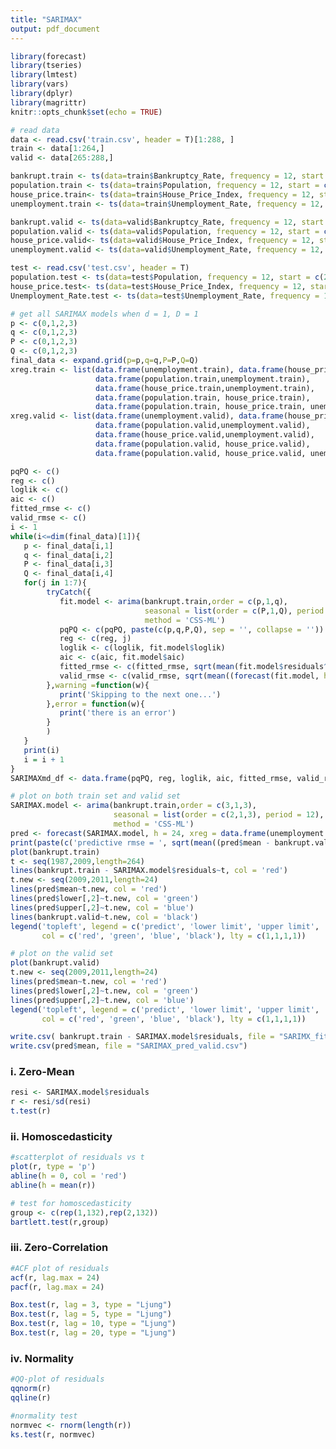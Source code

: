```yaml
---
title: "SARIMAX"
output: pdf_document
---
```


```r
library(forecast)
library(tseries)
library(lmtest)
library(vars)
library(dplyr)
library(magrittr)
knitr::opts_chunk$set(echo = TRUE)
```


```r
# read data
data <- read.csv('train.csv', header = T)[1:288, ]
train <- data[1:264,]
valid <- data[265:288,]

bankrupt.train <- ts(data=train$Bankruptcy_Rate, frequency = 12, start = c(1987, 1))
population.train <- ts(data=train$Population, frequency = 12, start = c(1987, 1))
house_price.train<- ts(data=train$House_Price_Index, frequency = 12, start = c(1987, 1))
unemployment.train <- ts(data=train$Unemployment_Rate, frequency = 12, start = c(1987, 1))

bankrupt.valid <- ts(data=valid$Bankruptcy_Rate, frequency = 12, start = c(2009, 1))
population.valid <- ts(data=valid$Population, frequency = 12, start = c(2009, 1))
house_price.valid<- ts(data=valid$House_Price_Index, frequency = 12, start = c(2009, 1))
unemployment.valid <- ts(data=valid$Unemployment_Rate, frequency = 12, start = c(2009, 1))

test <- read.csv('test.csv', header = T)
population.test <- ts(data=test$Population, frequency = 12, start = c(2011, 1))
house_price.test<- ts(data=test$House_Price_Index, frequency = 12, start = c(2011, 1))
Unemployment_Rate.test <- ts(data=test$Unemployment_Rate, frequency = 12, start = c(2011, 1))
```

```r
# get all SARIMAX models when d = 1, D = 1
p <- c(0,1,2,3)
q <- c(0,1,2,3)
P <- c(0,1,2,3)
Q <- c(0,1,2,3)
final_data <- expand.grid(p=p,q=q,P=P,Q=Q)
xreg.train <- list(data.frame(unemployment.train), data.frame(house_price.train), data.frame(population.train),
                   data.frame(population.train,unemployment.train),
                   data.frame(house_price.train,unemployment.train),
                   data.frame(population.train, house_price.train),
                   data.frame(population.train, house_price.train, unemployment.train))
xreg.valid <- list(data.frame(unemployment.valid), data.frame(house_price.valid), data.frame(population.valid),
                   data.frame(population.valid,unemployment.valid),
                   data.frame(house_price.valid,unemployment.valid),
                   data.frame(population.valid, house_price.valid),
                   data.frame(population.valid, house_price.valid, unemployment.valid))

pqPQ <- c()
reg <- c()
loglik <- c()
aic <- c()
fitted_rmse <- c()
valid_rmse <- c()
i <- 1
while(i<=dim(final_data)[1]){
   p <- final_data[i,1] 
   q <- final_data[i,2]
   P <- final_data[i,3]
   Q <- final_data[i,4]
   for(j in 1:7){
        tryCatch({
           fit.model <- arima(bankrupt.train,order = c(p,1,q), 
                              seasonal = list(order = c(P,1,Q), period = 12), xreg = data.frame(xreg.train[j]), 
                              method = 'CSS-ML')
           pqPQ <- c(pqPQ, paste(c(p,q,P,Q), sep = '', collapse = ''))
           reg <- c(reg, j)
           loglik <- c(loglik, fit.model$loglik)
           aic <- c(aic, fit.model$aic)
           fitted_rmse <- c(fitted_rmse, sqrt(mean(fit.model$residuals^2)))
           valid_rmse <- c(valid_rmse, sqrt(mean((forecast(fit.model, h = 24, xreg = data.frame(xreg.valid[j]))$mean - bankrupt.valid)^2)))
        },warning =function(w){
           print('Skipping to the next one...')
        },error = function(w){
           print('there is an error')
        }
        )
   }
   print(i)
   i = i + 1
}
SARIMAXmd_df <- data.frame(pqPQ, reg, loglik, aic, fitted_rmse, valid_rmse) %>% arrange(valid_rmse)
```

```r
# plot on both train set and valid set
SARIMAX.model <- arima(bankrupt.train,order = c(3,1,3), 
                       seasonal = list(order = c(2,1,3), period = 12), xreg = data.frame(unemployment.train), 
                       method = 'CSS-ML')
pred <- forecast(SARIMAX.model, h = 24, xreg = data.frame(unemployment.valid))
print(paste(c('predictive rmse = ', sqrt(mean((pred$mean - bankrupt.valid)^2))),  sep = '', collapse = ''))
plot(bankrupt.train)
t <- seq(1987,2009,length=264)
lines(bankrupt.train - SARIMAX.model$residuals~t, col = 'red')
t.new <- seq(2009,2011,length=24)
lines(pred$mean~t.new, col = 'red')
lines(pred$lower[,2]~t.new, col = 'green')
lines(pred$upper[,2]~t.new, col = 'blue')
lines(bankrupt.valid~t.new, col = 'black')
legend('topleft', legend = c('predict', 'lower limit', 'upper limit', 'observed'), 
       col = c('red', 'green', 'blue', 'black'), lty = c(1,1,1,1))
```

```r
# plot on the valid set
plot(bankrupt.valid)
t.new <- seq(2009,2011,length=24)
lines(pred$mean~t.new, col = 'red')
lines(pred$lower[,2]~t.new, col = 'green')
lines(pred$upper[,2]~t.new, col = 'blue')
legend('topleft', legend = c('predict', 'lower limit', 'upper limit', 'observed'), 
       col = c('red', 'green', 'blue', 'black'), lty = c(1,1,1,1))
```

```r
write.csv( bankrupt.train - SARIMAX.model$residuals, file = "SARIMX_fit_train.csv")
write.csv(pred$mean, file = "SARIMAX_pred_valid.csv")
```

### i. Zero-Mean

```r
resi <- SARIMAX.model$residuals
r <- resi/sd(resi)
t.test(r)
```

### ii. Homoscedasticity

```r
#scatterplot of residuals vs t
plot(r, type = 'p')
abline(h = 0, col = 'red')
abline(h = mean(r))
```

```r
# test for homoscedasticity
group <- c(rep(1,132),rep(2,132))
bartlett.test(r,group)
```

### iii. Zero-Correlation

```r
#ACF plot of residuals
acf(r, lag.max = 24)
pacf(r, lag.max = 24)
```

```r
Box.test(r, lag = 3, type = "Ljung")
Box.test(r, lag = 5, type = "Ljung")
Box.test(r, lag = 10, type = "Ljung")
Box.test(r, lag = 20, type = "Ljung")
```

### iv. Normality

```r
#QQ-plot of residuals
qqnorm(r)
qqline(r)
```

```r
#normality test
normvec <- rnorm(length(r))
ks.test(r, normvec)
```


